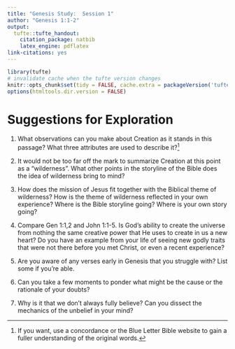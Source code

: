```yaml
---
title: "Genesis Study:  Session 1"
author: "Genesis 1:1-2"
output:
  tufte::tufte_handout:
    citation_package: natbib
    latex_engine: pdflatex
link-citations: yes
---
```


```r
library(tufte)
# invalidate cache when the tufte version changes
knitr::opts_chunk$set(tidy = FALSE, cache.extra = packageVersion('tufte'))
options(htmltools.dir.version = FALSE)
```

\vspace{0.2 in}

\newcommand{\vn}[1]{\textit{\textbf{#1}}}
\begin{spacing}{1.6}

\texttt{\vn{1} In the beginning, God created the heavens and the earth. 
\vn{2} The earth was without form and void, and darkness was over the face 
of the deep. And the Spirit of God was hovering over the face of the 
waters. (ESV)}

\end{spacing}

\vspace{0.5 in}

# Suggestions for Exploration

1. What observations can you make about Creation as it stands in this 
passage? What three attributes are used to describe it?^[If you want, use a 
concordance or the Blue Letter Bible website to gain a fuller understanding 
of the original words.] 

\vspace{2 in}

2. It would not be too far off the mark to summarize Creation at this point 
as a "wilderness". What other points in the storyline of the Bible does 
the idea of wilderness bring to mind?

\vspace{2 in}

3. How does the mission of Jesus fit together with the Biblical theme of 
wilderness? How is the theme of wilderness reflected in your own experience? 
Where is the Bible storyline going? Where is your own story going?

\vspace{2 in}

4. Compare Gen 1:1,2 and John 1:1-5. Is God's ability to create the universe 
from nothing the same creative power that He uses to create in us a new 
heart? Do you have an example from your life of seeing new godly traits 
that were not there before you met Christ, or even a recent experience?

\vspace{2 in}

5. Are you aware of any verses early in Genesis that you struggle with? 
List some if you're able.

\vspace{2 in}

6. Can you take a few moments to ponder what might be the cause or the 
rationale of your doubts?

\vspace{3 in}

7. Why is it that we don't always fully believe? Can you dissect the 
mechanics of the unbelief in your mind?



